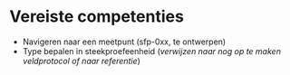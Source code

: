 # Vereiste competenties

```{=html}
<!-- 
Omschrijving van de basiskennis (bv. kennis van bepaalde soorten) en vaardigheden (bv. bepaalde apparatuur kunnen bedienen), die de gebruiker van het protocol moet hebben om het veldprotocol op een gepaste manier te kunnen uitvoeren. Eventueel kan er verwezen worden naar bepaalde opleidingen.
-->
```
-   Navigeren naar een meetpunt (sfp-0xx, te ontwerpen)
-   Type bepalen in steekproefeenheid (*verwijzen naar nog op te maken veldprotocol of naar referentie*)
